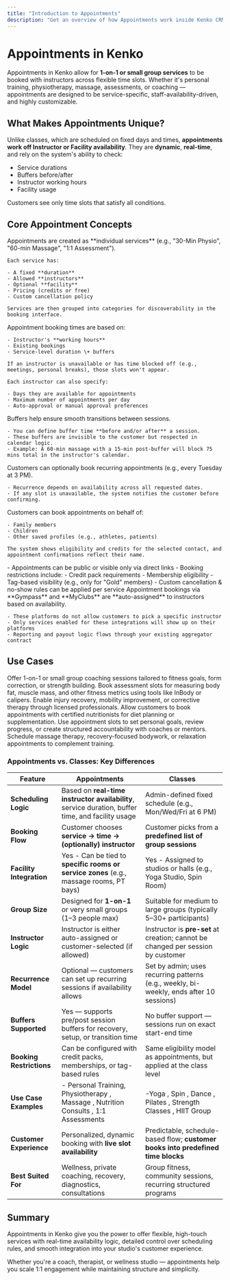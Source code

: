 ```yaml
---
title: "Introduction to Appointments"
description: "Get an overview of how Appointments work inside Kenko CRM"
---
```



# Appointments in Kenko

Appointments in Kenko allow for **1-on-1 or small group services** to be booked with instructors across flexible time slots. Whether it's personal training, physiotherapy, massage, assessments, or coaching — appointments are designed to be service-specific, staff-availability-driven, and highly customizable.

## What Makes Appointments Unique?

Unlike classes, which are scheduled on fixed days and times, **appointments work off Instructor or Facility availability**. They are **dynamic**, **real-time**, and rely on the system's ability to check:

- Service durations
- Buffers before/after
- Instructor working hours
- Facility usage

Customers see only time slots that satisfy all conditions.

## Core Appointment Concepts

<AccordionGroup>
  <Accordion title="Service-Based Configuration" icon="gear">
    Appointments are created as **individual services** (e.g., "30-Min Physio", "60-min Massage", "1:1 Assessment").

    Each service has:

    - A fixed **duration**
    - Allowed **instructors**
    - Optional **facility**
    - Pricing (credits or free)
    - Custom cancellation policy

    Services are then grouped into categories for discoverability in the booking interface.
  </Accordion>
  <Accordion title="Instructor-Driven Availability" icon="user">
    Appointment booking times are based on:

    - Instructor's **working hours**
    - Existing bookings
    - Service-level duration \+ buffers

    If an instructor is unavailable or has time blocked off (e.g., meetings, personal breaks), those slots won't appear.

    Each instructor can also specify:

    - Days they are available for appointments
    - Maximum number of appointments per day
    - Auto-approval or manual approval preferences
  </Accordion>
  <Accordion title="Buffer Management & Flexibility" icon="clock">
    Buffers help ensure smooth transitions between sessions.

    - You can define buffer time **before and/or after** a session.
    - These buffers are invisible to the customer but respected in calendar logic.
    - Example: A 60-min massage with a 15-min post-buffer will block 75 mins total in the instructor's calendar.
  </Accordion>
  <Accordion title="Recurring Appointments" icon="repeat">
    Customers can optionally book recurring appointments (e.g., every Tuesday at 3 PM).

    - Recurrence depends on availability across all requested dates.
    - If any slot is unavailable, the system notifies the customer before confirming.
  </Accordion>
  <Accordion title="Booking for Someone Else & Dependencies" icon="user-plus">
    Customers can book appointments on behalf of:

    - Family members
    - Children
    - Other saved profiles (e.g., athletes, patients)

    The system shows eligibility and credits for the selected contact, and appointment confirmations reflect their name.
  </Accordion>
  <Accordion title="Visibility, Eligibility & Rules" icon="eye">
    - Appointments can be public or visible only via direct links
    - Booking restrictions include:
      - Credit pack requirements
      - Membership eligibility
      - Tag-based visibility (e.g., only for "Gold" members)
    - Custom cancellation & no-show rules can be applied per service
  </Accordion>
  <Accordion title="Integration Behavior" icon="plus">
    Appointment bookings via **Gympass** and **MyClubs** are **auto-assigned** to instructors based on availability.

    - These platforms do not allow customers to pick a specific instructor
    - Only services enabled for these integrations will show up on their platforms
    - Reporting and payout logic flows through your existing aggregator contract
  </Accordion>
</AccordionGroup>

## Use Cases

<CardGroup cols="2">
  <Card title="Personal Training" icon="dumbbell">
    Offer 1-on-1 or small group coaching sessions tailored to fitness goals, form correction, or strength building.
  </Card>
  <Card title="Body Composition Analysis" icon="child">
    Book assessment slots for measuring body fat, muscle mass, and other fitness metrics using tools like InBody or calipers.
  </Card>
  <Card title="Physiotherapy & Recovery" icon="spa">
    Enable injury recovery, mobility improvement, or corrective therapy through licensed professionals.
  </Card>
  <Card title="Nutrition Consults" icon="salad">
    Allow customers to book appointments with certified nutritionists for diet planning or supplementation.
  </Card>
  <Card title="Goal Planning / 1-on-1 Check-ins" icon="bullseye">
    Use appointment slots to set personal goals, review progress, or create structured accountability with coaches or mentors.
  </Card>
  <Card title="Massage & Relaxation" icon="spa">
    Schedule massage therapy, recovery-focused bodywork, or relaxation appointments to complement training.
  </Card>
</CardGroup>

### Appointments vs. Classes: Key Differences

| Feature                  | **Appointments**                                                                                  | **Classes**                                                                             |
| ------------------------ | ------------------------------------------------------------------------------------------------- | --------------------------------------------------------------------------------------- |
| **Scheduling Logic**     | Based on **real-time instructor availability**, service duration, buffer time, and facility usage | Admin-defined fixed schedule (e.g., Mon/Wed/Fri at 6 PM)                                |
| **Booking Flow**         | Customer chooses **service → time → (optionally) instructor**                                     | Customer picks from a **predefined list of group sessions**                             |
| **Facility Integration** | Yes - Can be tied to **specific rooms or service zones** (e.g., massage rooms, PT bays)           | Yes - Assigned to studios or halls (e.g., Yoga Studio, Spin Room)                       |
| **Group Size**           | Designed for **1-on-1** or very small groups (1–3 people max)                                     | Suitable for medium to large groups (typically 5–30\+ participants)                     |
| **Instructor Logic**     | Instructor is either auto-assigned or customer-selected (if allowed)                              | Instructor is **pre-set** at creation; cannot be changed per session by customer        |
| **Recurrence Model**     | Optional — customers can set up recurring sessions if availability allows                         | Set by admin; uses recurring patterns (e.g., weekly, bi-weekly, ends after 10 sessions) |
| **Buffers Supported**    | Yes — supports pre/post session buffers for recovery, setup, or transition time                   | No buffer support — sessions run on exact start-end time                                |
| **Booking Restrictions** | Can be configured with credit packs, memberships, or tag-based rules                              | Same eligibility model as appointments, but applied at the class level                  |
| **Use Case Examples**    | - Personal Training, Physiotherapy , Massage , Nutrition Consults , 1:1 Assessments               | -Yoga , Spin , Dance , Pilates , Strength Classes , HIIT Group                          |
| **Customer Experience**  | Personalized, dynamic booking with **live slot availability**                                     | Predictable, schedule-based flow; **customer books into predefined time blocks**        |
| **Best Suited For**      | Wellness, private coaching, recovery, diagnostics, consultations                                  | Group fitness, community sessions, recurring structured programs                        |

## Summary

Appointments in Kenko give you the power to offer flexible, high-touch services with real-time availability logic, detailed control over scheduling rules, and smooth integration into your studio's customer experience.

Whether you're a coach, therapist, or wellness studio — appointments help you scale 1:1 engagement while maintaining structure and simplicity.